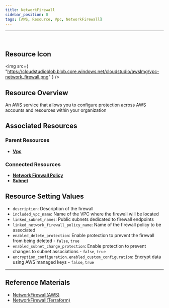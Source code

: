 ```yaml
---
title: NetworkFirewall
sidebar_position: 0
tags: [AWS, Resource, Vpc, NetworkFirewall]
---
```


<hr />
<br />

## Resource Icon

<img
    src={
        "https://cloudstudioblob.blob.core.windows.net/cloudstudio/awsImg/vpc-network_firewall.png"
    }
/>

## Resource Overview

An AWS service that allows you to configure protection across AWS accounts and resources within your organization

## Associated Resources

### Parent Resources

-   [**Vpc**](https://docs.cstudio.app/docs/resource/aws/Vpc/Vpc)

### Connected Resources

-   [**Network Firewall Policy**](https://docs.cstudio.app/docs/resource/aws/Vpc/NetworkFirewallPolicy)
-   [**Subnet**](https://docs.cstudio.app/docs/resource/aws/Vpc/Subnet)


## Resource Setting Values

-   `description`: Description of the firewall
-   `included_vpc_name`: Name of the VPC where the firewall will be located
-   `linked_subnet_names`: Public subnets dedicated to firewall endpoints
-   `linked_network_firewall_policy_name`: Name of the firewall policy to be associated
-   `enabled_delete_protection`: Enable protection to prevent the firewall from being deleted - `false`, `true`
-   `enabled_subnet_change_protection`: Enable protection to prevent changes to subnet associations - `false`, `true`
-   `encryption_configuration.enabled_custom_configuration`: Encrypt data using AWS managed keys - `false`, `true`


---

## Reference Materials

-   [NetworkFirewall(AWS)](https://docs.aws.amazon.com/network-firewall/latest/developerguide/what-is-aws-network-firewall.html)
-   [NetworkFirewall(Terraform)](https://registry.terraform.io/providers/hashicorp/aws/latest/docs/resources/networkfirewall_firewall)
